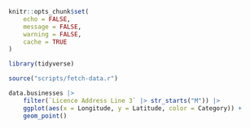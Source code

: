 ```r
knitr::opts_chunk$set(
    echo = FALSE,
    message = FALSE,
    warning = FALSE,
    cache = TRUE
)
```

```r
library(tidyverse)
```

```r
source("scripts/fetch-data.r")
```

```r
data.businesses |>
    filter(`Licence Address Line 3` |> str_starts("M")) |>
    ggplot(aes(x = Longitude, y = Latitude, color = Category)) +
    geom_point()
```